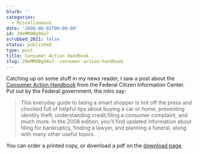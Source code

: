 ```yaml
---
blurb: ''
categories:
  - Miscellaneous
date: '2008-06-02T00:00:00'
id: 20eMM9Bg94a7
scrubbed_2021: false
status: published
type: post
title: Consumer Action Handbook
slug: 20eMM9Bg94a7--consumer-action-handbook
---
```


Catching up on some stuff in my news reader, I saw a post about the
[Consumer Action Handbook](http://www.consumeraction.gov/) from the
Federal Citizen Information Center. Put out by the Federal
government, the intro say:
> This everyday guide to being a smart shopper is hot off the press
> and chocked full of helpful tips about buying a car or home,
> preventing identity theft, understanding credit,filing a consumer
> complaint, and much more. In the 2008 edition, you'll find updated
> information about filing for bankruptcy, finding a lawyer, and
> planning a funeral, along with many other useful topics.

You can order a printed copy, or download a pdf on the
[download page](http://www.consumeraction.gov/viewpdf.shtml).
